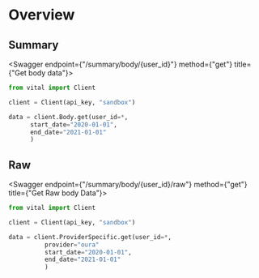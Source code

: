 
# Overview

## Summary

<Swagger endpoint={"/summary/body/{user_id}"} method={"get"} title={"Get body data"}>

```python
from vital import Client

client = Client(api_key, "sandbox")

data = client.Body.get(user_id=*,
      start_date="2020-01-01",
      end_date="2021-01-01"
      )
```

</Swagger>

## Raw

<Swagger endpoint={"/summary/body/{user_id}/raw"} method={"get"} title={"Get Raw body Data"}>

```python
from vital import Client

client = Client(api_key, "sandbox")

data = client.ProviderSpecific.get(user_id=*,
          provider="oura"
          start_date="2020-01-01",
          end_date="2021-01-01"
          )
```

</Swagger>
